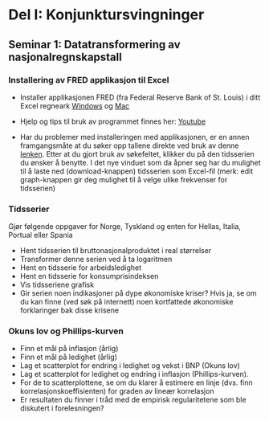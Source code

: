 
# Del I: Konjunktursvingninger
## Seminar 1: Datatransformering av nasjonalregnskapstall

### Installering av FRED applikasjon til Excel
- Installer applikasjonen FRED (fra Federal Reserve Bank of St. Louis)  i ditt Excel regneark [Windows](https://research.stlouisfed.org/fred-addin/install_windows.html) og [Mac](https://research.stlouisfed.org/fred-addin/install_mac.html)

- Hjelp og tips til bruk av programmet finnes her:
[Youtube](http://www.youtube.com/watch?v=OAH-wGtP_k8)

- Har du problemer med installeringen med applikasjonen, er en annen framgangsmåte at du søker opp tallene direkte ved bruk av denne [lenken](https://fred.stlouisfed.org/). Etter at du gjort bruk av søkefeltet, klikker du på den tidsserien du ønsker å benytte. I det nye vinduet som da åpner seg har du mulighet til å laste ned (download-knappen) tidsserien som Excel-fil (merk: edit graph-knappen gir deg mulighet til å velge ulike frekvenser for tidsserien)   


### Tidsserier
Gjør følgende oppgaver for Norge, Tyskland og enten for Hellas, Italia, Portual eller Spania 

- Hent tidsserien til bruttonasjonalproduktet i real størrelser
- Transformer denne serien ved å ta logaritmen 
- Hent en tidsserie for arbeidsledighet 
- Hent en tidsserie for konsumprisindeksen 
- Vis tidsseriene grafisk
- Gir serien noen indikasjoner på dype økonomiske kriser?  Hvis ja, se om du kan finne (ved søk på internett) noen kortfattede økonomiske forklaringer bak disse krisene

### Okuns lov og Phillips-kurven
- Finn et mål på inflasjon (årlig)
- Finn et mål på ledighet (årlig)
- Lag et scatterplot for endring i ledighet og vekst i BNP (Okuns lov)
- Lag et scatterplot for ledighet og endring i inflasjon (Phillips-kurven).
- For de to scatterplottene, se om du klarer å estimere en linje (dvs. finn korrelasjonskoeffisienten) for graden av lineær korrelasjon
- Er resultaten du finner i tråd med de empirisk regularitetene som ble diskutert i forelesningen?

<!--
# Del II: Økonomisk vekst

# Del III: Økonomiske kriser
-->

